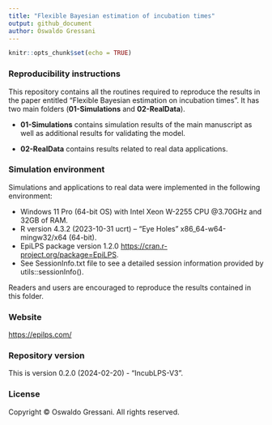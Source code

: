 ```yaml
---
title: "Flexible Bayesian estimation of incubation times"
output: github_document
author: Oswaldo Gressani
---
```



```r
knitr::opts_chunk$set(echo = TRUE)
```

### Reproducibility instructions

This repository contains all the routines required to reproduce the results in the paper entitled “Flexible Bayesian estimation on incubation times”. It has two main folders (**01-Simulations** and **02-RealData**). 

- **01-Simulations** contains simulation results of the main manuscript as well as additional results for validating the model.

- **02-RealData** contains results related to real data applications.

### Simulation environment

Simulations and applications to real data were implemented in the following environment:

- Windows 11 Pro (64-bit OS) with Intel Xeon W-2255 CPU @3.70GHz and 32GB of RAM.
- R version 4.3.2 (2023-10-31 ucrt) -- "Eye Holes" x86_64-w64-mingw32/x64 (64-bit).
- EpiLPS package version 1.2.0 [https://cran.r-project.org/package=EpiLPS](https://cran.r-project.org/package=EpiLPS). 
- See SessionInfo.txt file to see a detailed session information provided by utils::sessionInfo().

Readers and users are encouraged to reproduce the results contained in this folder. 

### Website
[https://epilps.com/](https://epilps.com/)

### Repository version
This is version 0.2.0 (2024-02-20) - “IncubLPS-V3”.

### License
Copyright © Oswaldo Gressani. All rights reserved.
